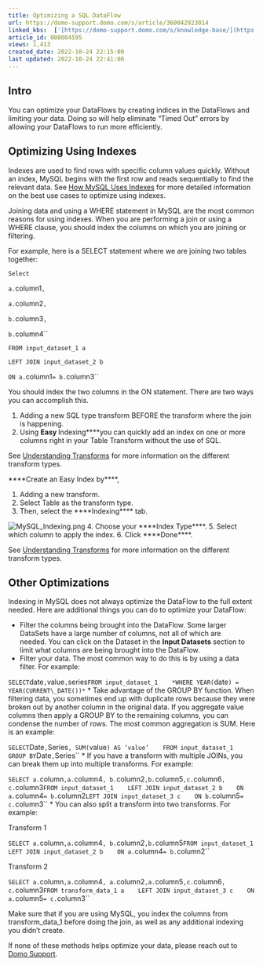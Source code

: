 ```yaml
---
title: Optimizing a SQL DataFlow
url: https://domo-support.domo.com/s/article/360042923014
linked_kbs:  ['[https://domo-support.domo.com/s/knowledge-base/](https://domo-support.domo.com/s/knowledge-base/)', '[https://domo-support.domo.com/s/](https://domo-support.domo.com/s/)', '[https://domo-support.domo.com/s/topic/0TO5w000000ZamzGAC](https://domo-support.domo.com/s/topic/0TO5w000000ZamzGAC)', '[https://domo-support.domo.com/s/topic/0TO5w000000Zao9GAC](https://domo-support.domo.com/s/topic/0TO5w000000Zao9GAC)', '[https://domo-support.domo.com/s/article/360042923014](https://domo-support.domo.com/s/article/360042923014)', '[https://domo-support.domo.com/s/article/360042922994](https://domo-support.domo.com/s/article/360042922994)', '[https://domo-support.domo.com/s/article/360042922874](https://domo-support.domo.com/s/article/360042922874)', '[https://domo-support.domo.com/s/topic/0TO5w000000Zao9GAC/sql-dataflows](https://domo-support.domo.com/s/topic/0TO5w000000Zao9GAC/sql-dataflows)', '[https://domo-support.domo.com/s/article/360043429933](https://domo-support.domo.com/s/article/360043429933)', '[https://domo-support.domo.com/s/article/360043429953](https://domo-support.domo.com/s/article/360043429953)', '[https://domo-support.domo.com/s/article/360042925494](https://domo-support.domo.com/s/article/360042925494)', '[https://domo-support.domo.com/s/article/360043429913](https://domo-support.domo.com/s/article/360043429913)', '[https://domo-support.domo.com/s/article/4408174643607](https://domo-support.domo.com/s/article/4408174643607)', '[https://domo-support.domo.com/s/login/](https://domo-support.domo.com/s/login/)']
article_id: 000004595
views: 1,413
created_date: 2022-10-24 22:15:00
last updated: 2022-10-24 22:41:00
---
```




Intro
-----


You can optimize your DataFlows by creating indices in the DataFlows and limiting your data. Doing so will help eliminate "Timed Out" errors by allowing your DataFlows to run more efficiently.


Optimizing Using Indexes
------------------------


Indexes are used to find rows with specific column values quickly. Without an index, MySQL begins with the first row and reads sequentially to find the relevant data. See [How MySQL Uses Indexes](/s/article/360042923014 "Optimizing an SQL DataFlow") for more detailed information on the best use cases to optimize using indexes.


Joining data and using a WHERE statement in MySQL are the most common reasons for using indexes. When you are performing a join or using a WHERE clause, you should index the columns on which you are joining or filtering.


For example, here is a SELECT statement where we are joining two tables together:


`Select` 


`a.`column1`,` 


`a.`column2`,` 


`b.`column3`,` 


`b.`column4``


`FROM input_dataset_1 a`


`LEFT JOIN input_dataset_2 b`


`ON a.`column1` = b.`column3``


You should index the two columns in the ON statement. There are two ways you can accomplish this.


1. Adding a new SQL type transform BEFORE the transform where the join is happening.
2. Using **Easy **Indexing****you can quickly add an index on one or more columns right in your Table Transform without the use of SQL.


See [Understanding Transforms](/s/article/360042922994 "Creating an SQL DataFlow") for more information on the different transform types.


****Create an Easy Index by****,


1. Adding a new transform.
2. Select Table as the transform type.
3. Then, select the ****Indexing**** tab.   
  
![MySQL_Indexing.png](MySQL_Indexing.png)
4. Choose your ****Index Type****.
5. Select which column to apply the index.
6. Click ****Done****.


See [Understanding Transforms](/s/article/360042922994 "Creating an SQL DataFlow") for more information on the different transform types. 


Other Optimizations
-------------------


Indexing in MySQL does not always optimize the DataFlow to the full extent needed. Here are additional things you can do to optimize your DataFlow:


* Filter the columns being brought into the DataFlow. Some larger DataSets have a large number of columns, not all of which are needed. You can click on the Dataset in the **Input Datasets** section to limit what columns are being brought into the DataFlow.
* Filter your data. The most common way to do this is by using a data filter. For example:  
   
 `SELECT `date`, `value`, `series`  
 FROM input_dataset_1  
 *WHERE YEAR(`date`) = YEAR(CURRENT\_DATE())*`
* Take advantage of the GROUP BY function. When filtering data, you sometimes end up with duplicate rows because they were broken out by another column in the original data. If you aggregate value columns then apply a GROUP BY to the remaining columns, you can condense the number of rows. The most common aggregation is SUM. Here is an example:  
   
 `SELECT `Date`, `Series`, SUM(`value`) AS ‘value’  
 FROM input_dataset_1  
 GROUP BY `Date`, `Series``
* If you have a transform with multiple JOINs, you can break them up into multiple transforms. For example:  
   
 `SELECT a.`column`,a.`column4`, b.`column2`,b.`column5`,c.`column6`, c.`column3`  
 FROM input_dataset_1  
 LEFT JOIN input_dataset_2 b  
 ON a.`column4` = b.`column2`  
 LEFT JOIN input_dataset_3 c  
 ON b.`column5` = c.`column3``
* You can also split a transform into two transforms. For example:  
   
 Transform 1  
   
 `SELECT a.`column`,a.`column4`, b.`column2`,b.`column5`  
 FROM input_dataset_1  
 LEFT JOIN input_dataset_2 b  
 ON a.`column4` = b.`column2``  
   
 Transform 2  
   
 `SELECT a.`column`,a.`column4`, a.`column2`,a.`column5`,c.`column6`, c.`column3`  
 FROM transform_data_1 a  
 LEFT JOIN input_dataset_3 c  
 ON a.`column5` = c.`column3``


Make sure that if you are using MySQL, you index the columns from transform\_data\_1 before doing the join, as well as any additional indexing you didn't create. 


If none of these methods helps optimize your data, please reach out to [Domo Support](/s/article/360042922874). 

